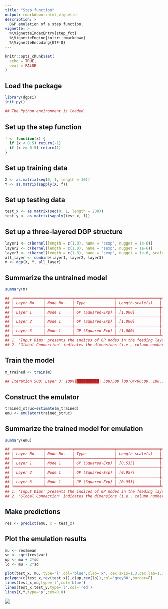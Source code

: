 ```yaml
---
title: "Step function"
output: rmarkdown::html_vignette
description: >
  DGP emulation of a step function.
vignette: >
  %\VignetteIndexEntry{step_fct}
  %\VignetteEngine{knitr::rmarkdown}
  %\VignetteEncoding{UTF-8}
---
```


```r
knitr::opts_chunk$set(
  echo = TRUE,
  eval = FALSE
)
```

## Load the package

```r
library(dgpsi)
init_py()

## The Python environment is loaded.
```

## Set up the step function

```r
f <- function(x) {
  if (x < 0.5) return(-1)
  if (x >= 0.5) return(1)
}
```

## Set up training data

```r
X <- as.matrix(seq(0, 1, length = 10))
Y <- as.matrix(sapply(X, f))
```

## Set up testing data

```r
test_x <- as.matrix(seq(0, 1, length = 200))
test_y <- as.matrix(sapply(test_x, f))
```

## Set up a three-layered DGP structure

```r
layer1 <- c(kernel(length = c(1.0), name = 'sexp', nugget = 1e-6))
layer2 <- c(kernel(length = c(1.0), name = 'sexp', nugget = 1e-6))
layer3 <- c(kernel(length = c(1.0), name = 'sexp', nugget = 1e-6, scale_est = TRUE))
all_layer <- combine(layer1, layer2, layer3)
m <- dgp(X, Y, all_layer)
```

## Summarize the untrained model

```r
summary(m)

## ╒═════════════╤════════════╤══════════════════╤═══════════════════╤═══════════════╤═══════════════════╤══════════════╤═════════════════════╕
## │ Layer No.   │ Node No.   │ Type             │ Length-scale(s)   │ Variance      │ Nugget            │ Input Dims   │ Global Connection   │
## ╞═════════════╪════════════╪══════════════════╪═══════════════════╪═══════════════╪═══════════════════╪══════════════╪═════════════════════╡
## │ Layer 1     │ Node 1     │ GP (Squared-Exp) │ [1.000]           │ 1.000 (fixed) │ 1.000e-06 (fixed) │ [1]          │ No                  │
## ├─────────────┼────────────┼──────────────────┼───────────────────┼───────────────┼───────────────────┼──────────────┼─────────────────────┤
## │ Layer 2     │ Node 1     │ GP (Squared-Exp) │ [1.000]           │ 1.000 (fixed) │ 1.000e-06 (fixed) │ [1]          │ No                  │
## ├─────────────┼────────────┼──────────────────┼───────────────────┼───────────────┼───────────────────┼──────────────┼─────────────────────┤
## │ Layer 3     │ Node 1     │ GP (Squared-Exp) │ [1.000]           │ 1.000         │ 1.000e-06 (fixed) │ [1]          │ No                  │
## ╘═════════════╧════════════╧══════════════════╧═══════════════════╧═══════════════╧═══════════════════╧══════════════╧═════════════════════╛
## 1. 'Input Dims' presents the indices of GP nodes in the feeding layer whose outputs are used as the input to the current GP.
## 2. 'Global Connection' indicates the dimensions (i.e., column numbers) of the global input data that are used as additional input dimensions to the current GP.
```

## Train the model

```r
m_trained <- train(m)

## Iteration 500: Layer 3: 100%|██████████| 500/500 [00:04<00:00, 106.14it/s]
```

## Construct the emulator

```r
trained_struc=estimate(m_trained)
emu <- emulator(trained_struc)
```

## Summarize the trained model for emulation

```r
summary(emu)

## ╒═════════════╤════════════╤══════════════════╤═══════════════════╤═══════════════╤═══════════════════╤══════════════╤═════════════════════╕
## │ Layer No.   │ Node No.   │ Type             │ Length-scale(s)   │ Variance      │ Nugget            │ Input Dims   │ Global Connection   │
## ╞═════════════╪════════════╪══════════════════╪═══════════════════╪═══════════════╪═══════════════════╪══════════════╪═════════════════════╡
## │ Layer 1     │ Node 1     │ GP (Squared-Exp) │ [0.535]           │ 1.000 (fixed) │ 1.000e-06 (fixed) │ [1]          │ No                  │
## ├─────────────┼────────────┼──────────────────┼───────────────────┼───────────────┼───────────────────┼──────────────┼─────────────────────┤
## │ Layer 2     │ Node 1     │ GP (Squared-Exp) │ [0.957]           │ 1.000 (fixed) │ 1.000e-06 (fixed) │ [1]          │ No                  │
## ├─────────────┼────────────┼──────────────────┼───────────────────┼───────────────┼───────────────────┼──────────────┼─────────────────────┤
## │ Layer 3     │ Node 1     │ GP (Squared-Exp) │ [0.953]           │ 0.307         │ 1.000e-06 (fixed) │ [1]          │ No                  │
## ╘═════════════╧════════════╧══════════════════╧═══════════════════╧═══════════════╧═══════════════════╧══════════════╧═════════════════════╛
## 1. 'Input Dims' presents the indices of GP nodes in the feeding layer whose outputs are used as the input to the current GP.
## 2. 'Global Connection' indicates the dimensions (i.e., column numbers) of the global input data that are used as additional input dimensions to the current GP.
```

## Make predictions

```r
res <- predict(emu, x = test_x)
```

## Plot the emulation results

```r
mu <- res$mean
sd <- sqrt(res$var)
up <- mu + 2*sd
lo <- mu - 2*sd

plot(test_x, mu, type='l',col='blue',xlab='x', cex.axis=1.3,cex.lab=1.3, ylab='y',ylim=c(-1.5,1.5))
polygon(c(test_x,rev(test_x)),c(up,rev(lo)),col='grey80',border=F)
lines(test_x,mu,type='l',col='blue')
lines(test_x,test_y,type='l',col='red')
lines(X,Y,type='p',cex=0.8)
```

![](images/step_fct.png)
